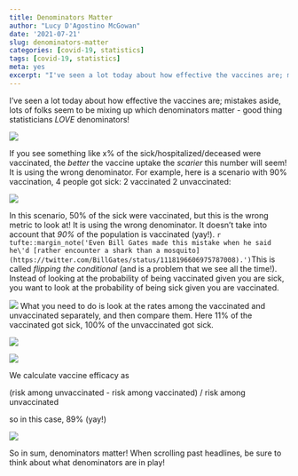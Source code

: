 ```yaml
---
title: Denominators Matter
author: "Lucy D'Agostino McGowan"
date: '2021-07-21'
slug: denominators-matter
categories: [covid-19, statistics]
tags: [covid-19, statistics]
meta: yes
excerpt: "I've seen a lot today about how effective the vaccines are; mistakes aside, lots of folks seem to be mixing up which denominators matter - good thing statisticians *LOVE* denominators"
---
```



I've seen a lot today about how effective the vaccines are; mistakes aside, lots of folks seem to be mixing up which denominators matter - good thing statisticians *LOVE* denominators!

![](/images/2021-07-21/effective.gif)

If you see something like x% of the sick/hospitalized/deceased were vaccinated, the *better* the vaccine uptake the *scarier* this number will seem! It is using the wrong denominator. For example, here is a scenario with 90% vaccination, 4 people got sick: 2 vaccinated 2 unvaccinated:


![](/images/2021-07-21/scenario.jpeg)

In this scenario, 50% of the sick were vaccinated, but this is the wrong metric to look at! It is using the wrong denominator. It doesn't take into account that *90%* of the population is vaccinated (yay!).  `r tufte::margin_note('Even Bill Gates made this mistake when he said he\'d [rather encounter a shark than a mosquito](https://twitter.com/BillGates/status/1118196606975787008).')`This is called *flipping the conditional* (and is a problem that we see all the time!). Instead of looking at the probability of being vaccinated given you are sick, you want to look at the probability of being sick given you are vaccinated.

![](/images/2021-07-21/scenario-wrong.jpg)
What you need to do is look at the rates among the vaccinated and unvaccinated separately, and then compare them. Here 11% of the vaccinated got sick, 100% of the unvaccinated got sick.


![](/images/2021-07-21/scenario-right1.jpg)

![](/images/2021-07-21/scenario-right2.jpg)

We calculate vaccine efficacy as 

(risk among unvaccinated - risk among vaccinated) / risk among unvaccinated 

so in this case, 89% (yay!)

![](/images/2021-07-21/scenario-effective.png)

So in sum, denominators matter! When scrolling past headlines, be sure to think about what denominators are in play!
